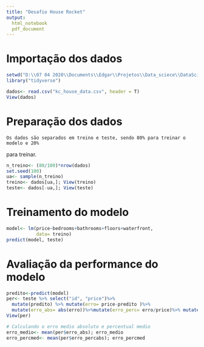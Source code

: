 ```yaml
---
title: "Desafio House Rocket"
output: 
  html_notebook
  pdf_document
---
```


# Importação dos dados
```r
setwd("D:\\07 04 2020\\Documents\\Edgar\\Projetos\\Data_sciece\\DataScience_projects\\Vendas_casa")
library("tidyverse")

dados<- read.csv("kc_house_data.csv", header = T)
View(dados)
```

# Preparação dos dados
    Os dados são separados em treino e teste, sendo 80% para treinar o modelo e 20%
 para treinar.
```r
n_treino<- (80/100)*nrow(dados)
set.seed(100)
ua<- sample(n_treino)
treino<- dados[ua,]; View(treino)
teste<- dados[-ua,]; View(teste)
```

# Treinamento do modelo
```r

model<- lm(price~bedrooms+bathrooms+floors+waterfront,
           data= treino)
predict(model, teste)

```

# Avaliação da performance do modelo
```r
predito<-predict(model)
per<- teste %>% select("id", "price")%>%
  mutate(predito) %>% mutate(erro= price-predito )%>%
  mutate(erro_abs= abs(erro))%>%mutate(erro_perc= erro/price)%>% mutate(erro_percabs= abs(erro_perc))
View(per)

# Calculando o erro medio absoluto e percentual medio
erro_medio<- mean(per$erro_abs); erro_medio
erro_percmed<- mean(per$erro_percabs); erro_percmed

```






